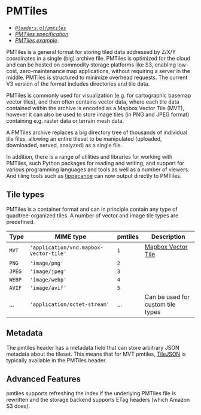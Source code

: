 # PMTiles 

- [*`@loaders.gl/pmtiles`*](/docs/modules/pmtiles)
- [*PMTiles specification*](https://github.com/protomaps/PMTiles)
- [*PMTiles example*](/examples/tiles/pmtiles).

PMTiles is a general format for storing tiled data addressed by Z/X/Y coordinates in a single (big) archive file. PMTiles is optimized for the cloud and can be hosted on commodity storage platforms like S3, enabling low-cost, zero-maintenance map applications, without requiring a server in the middle. PMTiles is structured to minimize overhead requests. The current V3 version of the format includes directories and tile data.

PMTiles is commonly used for visualization (e.g. for cartographic basemap vector tiles), and then often contains vector data, where each tile data contained within the archive is encoded as a Mapbox Vector Tile (MVT), however it can also be used to store image tiles (in PNG and JPEG format) containing e.g. raster data or terrain mesh data.

A PMTiles archive replaces a big directory tree of thousands of individual tile files, allowing an entire tileset to be manipulated (uploaded, downloaded, served, analyzed) as a single file.

In addition, there is a range of utilities and libraries for working with PMTiles, such Python packages for reading and writing, and support for various programming languages and tools as well as a number of viewers. And tiling tools such as [tippecanoe](https://github.com/felt/tippecanoe) can now output directly to PMTiles.

## Tile types

PMTiles is a container format and can in principle contain any type of quadtree-organized tiles. A number of vector and image tile types are predefined.

| Type   | MIME type                              | pmtiles | Description                                         |
| ------ | -------------------------------------- | ------- | --------------------------------------------------- |
| `MVT`  | `'application/vnd.mapbox-vector-tile'` | `1`     | [Mapbox Vector Tile](/docs/modules/mvt/formats/mvt) |
| `PNG`  | `'image/png'`                          | `2`     |                                                     |
| `JPEG` | `'image/jpeg'`                         | `3`     |                                                     |
| `WEBP` | `'image/webp'`                         | `4`     |                                                     |
| `AVIF` | `'image/avif'`                         | `5`     |                                                     |
| ...    | `'application/octet-stream'`           | ...     | Can be used for custom tile types                   |


## Metadata

The pmtiles header has a metadata field that can store arbitrary JSON metadata about the tileset. This means that for MVT pmtiles, [TileJSON](/docs/modules/mvt/formats/tilejson) is typically available in the PMTiles header.

## Advanced Features

pmtiles supports refreshing the index if the underlying PMTiles file is rewritten and the storage backend supports ETag headers (which Amazon S3 does). 

